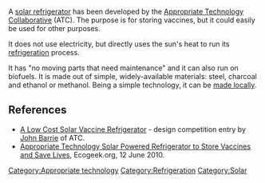 A [[solar refrigerator]] has been developed by the [[Appropriate Technology Collaborative]] (ATC). The purpose is for storing vaccines, but it could easily be used for other purposes.

It does not use electricity, but directly uses the sun's heat to run its [[refrigeration]] process.

It has "no moving parts that need maintenance" and it can also run on biofuels.
It is made out of simple, widely-available materials: steel, charcoal and ethanol or methanol.
Being a simple technology, it can be [[made locally]].

== References ==

* [http://contest.techbriefs.com/component/content/article/448 A Low Cost Solar Vaccine Refrigerator] - design competition entry by [[John Barrie]] of ATC.
* [http://www.ecogeek.org/ecogeeks/3190 Appropriate Technology Solar Powered Refrigerator to Store Vaccines and Save Lives], Ecogeek.org, 12 June 2010.

{{stub}}

[[Category:Appropriate technology]]
[[Category:Refrigeration]]
[[Category:Solar]]